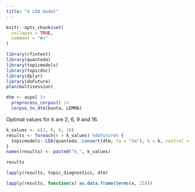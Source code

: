 ```yaml
---
title: "4 LDA model"
---
```


```r
knitr::opts_chunk$set(
  collapse = TRUE,
  comment = "#>"
)
```

```r
library(rfintext)
library(quanteda)
library(topicmodels)
library(topicdoc)
library(dplyr)
library(doFuture)
plan(multisession)
```

```r
dtm <- aspol |>
  preprocess_corpus() |>
  corpus_to_dtm(kunta, LEMMA)
```
Optimal values for k are 2, 6, 9 and 16.

```r
k_values <- c(2, 6, 9, 16)
results <- foreach(k = k_values) %dofuture% {
  topicmodels::LDA(quanteda::convert(dtm, to = "tm"), k = k, control = list(seed = 1234))
}
names(results) <- paste0("k_", k_values)
```

```r
results
```

```r
lapply(results, topic_diagnostics, dtm)
```


```r
lapply(results, function(x) as.data.frame(terms(x, 25)))
```



